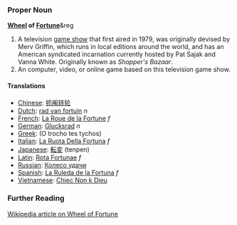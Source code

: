 ===Proper Noun===
'''[[Wheel]] of [[Fortune]]'''&reg

#A television [[game show]] that first aired in 1979, was originally devised by Merv Griffin, which runs in local editions around the world, and has an American syndicated incarnation currently hosted by Pat Sajak and Vanna White.  Originally known as ''Shopper's Bazaar''.
#An computer, video, or online game based on this television game show.

====Translations====
*[[Chinese]]: [[抓阄转轮]]
*[[Dutch]]: [[rad van fortuin]] ''n''
*[[French]]: [[La Roue de la Fortune]] ''f''
*[[German]]: [[Glucksrad]] ''n''
*[[Greek]]: (O trocho tes tychos)
*[[Italian]]: [[La Ruota Della Fortuna]] ''f''
*[[Japanese]]: [[転変]] (tenpen)
*[[Latin]]: [[Rota Fortunae]] ''f''
*[[Russian]]: [[Колесо удачи]]
*[[Spanish]]: [[La Ruleda de la Fortuna]] ''f''
*[[Vietnamese]]: [[Chiec Non k Dieu]]

===Further Reading===
[[w:en:Wheel of Fortune|Wikipedia article on Wheel of Fortune]]